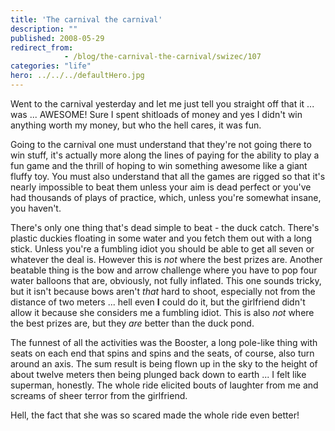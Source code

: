 ```yaml
---
title: 'The carnival the carnival'
description: ""
published: 2008-05-29
redirect_from: 
            - /blog/the-carnival-the-carnival/swizec/107
categories: "life"
hero: ../../../defaultHero.jpg
---
```

Went to the carnival yesterday and let me just tell you straight off that it ... was ... AWESOME! Sure I spent shitloads of money and yes I didn't win anything worth my money, but who the hell cares, it was fun.

Going to the carnival one must understand that they're not going there to win stuff, it's actually more along the lines of paying for the ability to play a fun game and the thrill of hoping to win something awesome like a giant fluffy toy. You must also understand that all the games are rigged so that it's nearly impossible to beat them unless your aim is dead perfect or you've had thousands of plays of practice, which, unless you're somewhat insane, you haven't.

There's only one thing that's dead simple to beat - the duck catch. There's plastic duckies floating in some water and you fetch them out with a long stick. Unless you're a fumbling idiot you should be able to get all seven or whatever the deal is. However this is _not_ where the best prizes are. Another beatable thing is the bow and arrow challenge where you have to pop four water balloons that are, obviously, not fully inflated. This one sounds tricky, but it isn't because bows aren't _that_ hard to shoot, especially not from the distance of two meters ... hell even **I** could do it, but the girlfriend didn't allow it because she considers me a fumbling idiot. This is also _not_ where the best prizes are, but they _are_ better than the duck pond.

The funnest of all the activities was the Booster, a long pole-like thing with seats on each end that spins and spins and the seats, of course, also turn around an axis. The sum result is being flown up in the sky to the height of about twelve meters then being plunged back down to earth ... I felt like superman, honestly. The whole ride elicited bouts of laughter from me and screams of sheer terror from the girlfriend.

Hell, the fact that she was so scared made the whole ride even better!